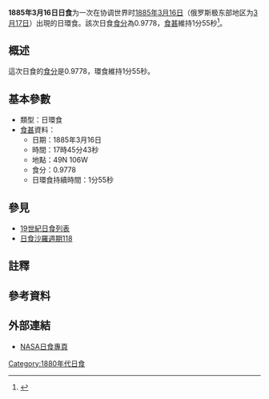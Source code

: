 {{Infobox Solar eclipse
| Year        = 1885
| Month       = 3
| Day         = 16
| Type        = 日環食
| Image       = SE1885Mar16A.gif
| Image size  = 200px
| Image intro = 1885年3月16日日環食路徑圖
  <!--   日食資料   -->
| Gamma       = 0.8030
| Mag         = 0.9778
| Saros       = [[日食沙羅週期118|118]]
| Saros total = 
| Saros seq   = 
  <!--     食甚     -->
| Duration    = 1分55秒
| Location    = 
| Coords      = 
| Width       = 132公里
  <!--   開始時間   -->
| Partial     = 
| Start type  = 
| Centre      = 
| Greatest    = 17:45:43
  <!--     倒數     -->
| hour        = 17
| minute      = 45
| second      = 43
| Duration_s  = 
}}
'''1885年3月16日日食'''为一次在协调世界时[[1885年|1885年]][[3月16日|3月16日]]（俄罗斯极东部地区为[[3月17日|3月17日]]）出現的日環食。該次日食[[食分|食分]]為0.9778，[[食甚|食甚]]維持1分55秒<ref name="nasa_catalog_list">{{cite web |url=http://eclipse.gsfc.nasa.gov/SEcat5/SE1801-1900.html |title=Catalog of Solar Eclipses: 1801 to 1900 |language=en |publisher=[[NASA|NASA]] |accessdate=2009-07-26 |archiveurl=https://web.archive.org/web/20150112204733/http://eclipse.gsfc.nasa.gov/SEcat5/SE1801-1900.html |archivedate=2015-01-12 |deadurl=no }}</ref>。

== 概述 ==
這次日食的[[食分|食分]]是0.9778，環食維持1分55秒。

== 基本參數 ==
{{NoteUTC}}
* 類型：日環食
*[[食甚|食甚]]資料：
** 日期：1885年3月16日
** 時間：17時45分43秒 
** 地點：49N 106W
** 食分：0.9778
** 日環食持續時間：1分55秒

== 參見 ==
{{日食主題}}
* [[19世紀日食列表|19世紀日食列表]]
* [[日食沙羅週期118|日食沙羅週期118]]

== 註釋 ==
{{NoteFoot}}

== 參考資料 ==
{{reflist}}

== 外部連結 ==
* [http://eclipse.gsfc.nasa.gov/solar.html NASA日食專頁]{{Wayback|url=http://eclipse.gsfc.nasa.gov/solar.html |date=20190108200537 }}{{en icon}}

{{日食}}

[[Category:1880年代日食|Category:1880年代日食]]


{{Eclipse-stub}}